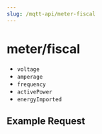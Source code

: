 ```yaml
---
slug: /mqtt-api/meter-fiscal
---
```


# meter/fiscal

- `voltage`
- `amperage`
- `frequency`
- `activePower`
- `energyImported`

## Example Request

```json title="meter/fiscal"

```
